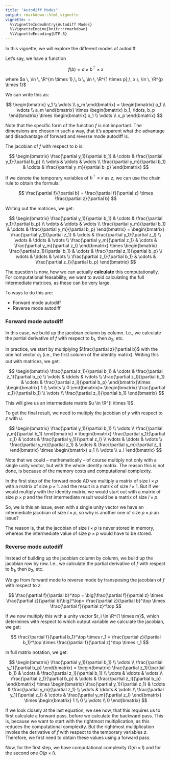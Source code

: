 ```yaml
---
title: "Autodiff Modes"
output: rmarkdown::html_vignette
vignette: >
  %\VignetteIndexEntry{Autodiff Modes}
  %\VignetteEngine{knitr::rmarkdown}
  %\VignetteEncoding{UTF-8}
---
```


In this vignette, we will explore the different modes of autodiff.

Let's say, we have a function


$$
\newcommand{\R}{\mathbb{R}}
$$

$$ f(b) = a \times b^\top \times x $$

where $a \, \in \, \R^{m \times 1},\, b \, \in \, \R^{1 \times p},\, x \, \in \, \R^{p \times 1}$

We can write this as:

$$
\begin{bmatrix}
y_1 \\
\vdots \\
y_m
\end{bmatrix}
= \begin{bmatrix}
a_1 \\
\vdots \\
a_m
\end{bmatrix} \times
\begin{bmatrix}
b_1, \ldots, b_p
\end{bmatrix} \times
\begin{bmatrix}
x_1 \\
\vdots \\
x_p
\end{bmatrix}
$$

Note that the specific form of the function $f$ is not important.
The dimensions are chosen in such a way, that it's apparent what the advantage and disadvantage of forward and reverse mode autodiff is.

The jacobian of $f$ with respect to $b$ is:

$$
\begin{bmatrix}
\frac{\partial y_1}{\partial b_1} & \cdots & \frac{\partial y_1}{\partial b_p} \\
\vdots & \ddots & \vdots \\
\frac{\partial y_m}{\partial b_1} & \cdots & \frac{\partial y_m}{\partial b_p}
\end{bmatrix}
$$

If we denote the temporary variables of $b^\top \times x$ as $z$, we can use the chain rule to obtain the formula:

$$
\frac{\partial f}{\partial b} = \frac{\partial f}{\partial z} \times \frac{\partial z}{\partial b}
$$

Writing out the matrices, we get:

$$
\begin{bmatrix}
\frac{\partial y_1}{\partial b_1} & \cdots & \frac{\partial y_1}{\partial b_p} \\
\vdots & \ddots & \vdots \\
\frac{\partial y_m}{\partial b_1} & \cdots & \frac{\partial y_m}{\partial b_p}
\end{bmatrix}
= \begin{bmatrix}
\frac{\partial y_1}{\partial z_1} & \cdots & \frac{\partial y_1}{\partial z_l} \\
\vdots & \ddots & \vdots \\
\frac{\partial y_m}{\partial z_1} & \cdots & \frac{\partial y_m}{\partial z_l}
\end{bmatrix} \times
\begin{bmatrix}
\frac{\partial z_1}{\partial b_1} & \cdots & \frac{\partial z_1}{\partial b_p} \\
\vdots & \ddots & \vdots \\
\frac{\partial z_l}{\partial b_1} & \cdots & \frac{\partial z_l}{\partial b_p}
\end{bmatrix}
$$

The question is now, how we can actually **calculate** this computationally.
For computational feasability, we want to avoid calculating the full intermediate matrices, as these can be very large.

To ways to do this are:

- Forward mode autodiff
- Reverse mode autodiff

### Forward mode autodiff

In this case, we build up the jacobian column by column.
I.e., we calculate the partial derivative of $f$ with respect to $b_1$, then $b_2$, etc.

In practice, we start by multiplying $\frac{\partial z}{\partial b}$  with the one hot vector $e_1$ (i.e., the first column of the identity matrix).
Writing this out with matrices, we get:

$$
\begin{bmatrix}
\frac{\partial z_1}{\partial b_1} & \cdots & \frac{\partial z_1}{\partial b_p} \\
\vdots & \ddots & \vdots \\
\frac{\partial z_l}{\partial b_1} & \cdots & \frac{\partial z_l}{\partial b_p}
\end{bmatrix}\times
\begin{bmatrix}
1 \\
\vdots \\
0
\end{bmatrix}=
\begin{bmatrix}
\frac{\partial z_1}{\partial b_1} \\
\vdots \\
\frac{\partial z_l}{\partial b_1}
\end{bmatrix}
$$

This will give us an intermediate matrix $u \in \R^{l \times 1}$.

To get the final result, we need to multiply the jacobian of $y$ with respect to $z$ with $u$.

$$
\begin{bmatrix}
\frac{\partial y_1}{\partial b_1} \\
\vdots \\
\frac{\partial y_m}{\partial b_1}
\end{bmatrix}
=
\begin{bmatrix}
\frac{\partial y_1}{\partial z_1} & \cdots & \frac{\partial y_1}{\partial z_l} \\
\vdots & \ddots & \vdots \\
\frac{\partial y_m}{\partial z_1} & \cdots & \frac{\partial y_m}{\partial z_l}
\end{bmatrix} \times \begin{bmatrix}
u_1 \\ \vdots \\ u_l
\end{bmatrix}
$$

Note that we could -- mathematically -- of course multiply not only with a single unity vector, but with the whole identity matrix.
The reason this is not done, is because of the memory costs and computational complexity.

In the first step of the forward mode AD we multiply a matrix of size $l \times p$ with a matrix of size $p \times 1$.
and the result is a matrix of size $l \times 1$.
But if we would multiply with the identity matrix, we would start out with a matrix of size $p \times p$ and the first intermediate result would be a matrix of size $l \times p$.

So, we is this an issue, even with a single unity vector we have an intermediate jacobian of size $l \times p$, so why is another one of size $p \times p$ an issue?

The reason is, that the jacobian of size $l \times p$ is never stored in memory, whereas the intermediate value of size $p \times p$ would have to be stored.

### Reverse mode autodiff

Instead of building up the jacobian column by column, we build up the jacobian row by row.
I.e., we calculate the partial derivative of $f$ with respect to $b_1$, then $b_2$, etc.

We go from forward mode to reverse mode by transposing the jacobian of $f$ with respect to $z$.

$$
\frac{\partial f}{\partial b}^\top =
\big[\frac{\partial f}{\partial z} \times \frac{\partial z}{\partial b}\big]^\top=
\frac{\partial z}{\partial b}^\top \times \frac{\partial f}{\partial z}^\top
$$

If we now multiply this with a unity vector $r_i \in \R^{1 \times m}$, which determines with respect to which output variable we calculate the jacobian, we get:

$$
\frac{\partial f}{\partial b_1}^\top \times r_1 = \frac{\partial z}{\partial b_1}^\top \times \frac{\partial f}{\partial z}^\top \times r_1
$$

In full matrix notation, we get:

$$
\begin{bmatrix}
\frac{\partial y_1}{\partial b_1} \\
\vdots \\
\frac{\partial y_1}{\partial b_p}
\end{bmatrix} =
\begin{bmatrix}
\frac{\partial z_1}{\partial b_1} & \cdots & \frac{\partial z_l}{\partial b_1} \\
\vdots & \ddots & \vdots \\
\frac{\partial z_1}{\partial b_p} & \cdots & \frac{\partial z_l}{\partial b_p}
\end{bmatrix} \times
\begin{bmatrix}
\frac{\partial y_1}{\partial z_1} & \cdots & \frac{\partial y_m}{\partial z_1} \\
\vdots & \ddots & \vdots \\
\frac{\partial y_1}{\partial z_l} & \cdots & \frac{\partial y_m}{\partial z_l}
\end{bmatrix} \times
\begin{bmatrix}
1 \\
0 \\
\vdots \\
0
\end{bmatrix}
$$

If we look closely at the last equation, we see now, that this requires us to first calculate a forward pass, before we calculate the backward pass.
This is, because we want to start with the rightmost multiplication, as this reduces the computational complexity.
But the rightmost multiplication involes the derivative of $f$ with respect to the temporary variables $z$.
Therefore, we first need to obtain these values using a forward pass.

Now, for the first step, we have computational complexity $O(m \times l)$ and for the second one $O(p \times l)$.